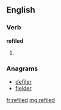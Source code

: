 ==English==

===Verb===
'''refiled'''
# {{past of|[[refile]]}}

===Anagrams===
* [[defiler#English|defiler]]
* [[fielder#English|fielder]]

[[fr:refiled]]
[[mg:refiled]]
